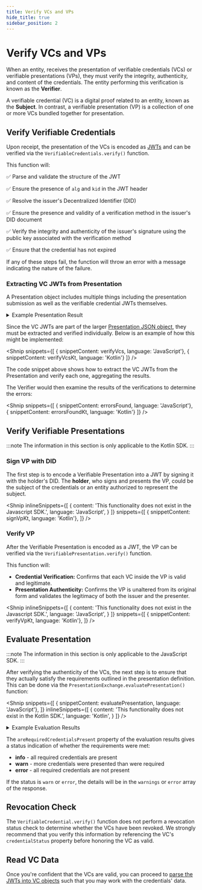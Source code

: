 ```yaml
---
title: Verify VCs and VPs
hide_title: true
sidebar_position: 2
---
```




<LanguageSwitcher languages="JavaScript, Kotlin" />

# Verify VCs and VPs

When an entity, receives the presentation of verifiable credentials (VCs) or verifiable presentations (VPs), they must verify the integrity, authenticity, and content of the credentials.
The entity performing this verification is known as the **Verifier**.

A verifiable credential (VC) is a digital proof related to an entity, known as the **Subject**. In contrast, a verifiable presentation (VP) is a collection of one or more VCs bundled together for presentation.

## Verify Verifiable Credentials

Upon receipt, the presentation of the VCs is encoded as [JWTs](/docs/web5/build/verifiable-credentials/jwt-to-vc#what-is-a-jwt) and can be verified via the `VerifiableCredentials.verify()` function. 

This function will:

✅ Parse and validate the structure of the JWT

✅ Ensure the presence of `alg` and `kid` in the JWT header

✅ Resolve the issuer's Decentralized Identifier (DID)

✅ Ensure the presence and validity of a verification method in the issuer's DID document

✅ Verify the integrity and authenticity of the issuer's signature using the public key associated with the verification method

✅ Ensure that the credential has not expired

If any of these steps fail, the function will throw an error with a message indicating the nature of the failure.

### Extracting VC JWTs from Presentation

A Presentation object includes multiple things including the presentation submission as well as the verifiable credential JWTs themselves.

<details>
<summary>Example Presentation Result</summary>


<Shnip
    inlineSnippets={[
    {
      language: 'JavaScript',
      content: 'The JavaScript SDK returns a Presentation Result:',
      code: `
{
  "presentation": {
    "@context": [
      "https://www.w3.org/2018/credentials/v1",
      "https://identity.foundation/presentation-exchange/submission/v1"
    ],
    "type": [
      "VerifiablePresentation",
      "PresentationSubmission"
    ],
    "presentation_submission": {
      "id": "bPLV_jMdN5XJengbX4M-l",
      "definition_id": "presDefIdloanAppVerification123",
      "descriptor_map": [
        {
          "id": "employmentVerification",
          "format": "jwt_vc",
          "path": "$.verifiableCredential[0]"
        },
        {
          "id": "dobVerification",
          "format": "jwt_vc",
          "path": "$.verifiableCredential[1]"
        },
        {
          "id": "nameVerification",
          "format": "jwt_vc",
          "path": "$.verifiableCredential[1]"
        }
      ]
    },
    //highlight-start
    "verifiableCredential": [
        "/* JWT VC for EmploymentCredential */",
        "/* JWT VC for PIICredential */",
    ]
    //highlight-end
  },
  "presentationSubmissionLocation": 1,
  "presentationSubmission": {
    "id": "bPLV_jMdN5XJengbX4M-l",
    "definition_id": "presDefIdloanAppVerification123",
    "descriptor_map": [
      {
        "id": "employmentVerification",
        "format": "jwt_vc",
        "path": "$.verifiableCredential[0]"
      },
      {
        "id": "dobVerification",
        "format": "jwt_vc",
        "path": "$.verifiableCredential[1]"
      },
      {
        "id": "nameVerification",
        "format": "jwt_vc",
        "path": "$.verifiableCredential[1]"
      }
    ]
  }
}
      `
    },
    {
      content: 'The Kotlin SDK returns a Verifiable Presentation:',
      language: 'Kotlin',
      codeLanguage: 'json',
      code: `
{
  "@context": [
    "https://www.w3.org/2018/credentials/v1"
  ],
  "type": [
    "VerifiablePresentation"
  ],
  "id": "urn:uuid:8b993a35-b4d7-4788-b9a5-88fdc5c36fec",
  "presentation_submission": {
    "id": "d9fda7f3-9e6e-41e4-8b1b-06b7b4aa8451",
    "definitionId": "presDefIdloanAppVerification123",
    "descriptorMap": [
      {
        "id": "employmentVerification",
        "format": "jwt_vc",
        "path": "$.verifiableCredential[0]"
      },
      {
        "id": "dobVerification",
        "format": "jwt_vc",
        "path": "$.verifiableCredential[1]"
      },
      {
        "id": "nameVerification",
        "format": "jwt_vc",
        "path": "$.verifiableCredential[1]"
      }
    ]
  },
    //highlight-start
    "verifiableCredential": [
        "/* JWT VC for EmploymentCredential */",
        "/* JWT VC for PIICredential */",
    ]
    //highlight-end
  "holder": "/* Subject's DID */."
}
      `
    }
  ]}
/>

</details>

Since the VC JWTs are part of the larger [Presentation JSON object](/docs/web5/build/verifiable-credentials/presentation-exchange#create-presentation), they must be extracted and verified individually.
Below is an example of how this might be implemented:

<Shnip
  snippets={[
    { snippetContent: verifyVcs, language: 'JavaScript'},
    { snippetContent: verifyVcsKt, language: 'Kotlin'}
    ]}
/>


The code snippet above shows how to extract the VC JWTs from the Presentation and verify each one, aggregating the results.

The Verifier would then examine the results of the verifications to determine the errors:

<Shnip
  snippets={[
    { snippetContent: errorsFound, language: 'JavaScript'},
    { snippetContent: errorsFoundKt, language: 'Kotlin'}
    ]}
/>

## Verify Verifiable Presentations

:::note
The information in this section is only applicable to the Kotlin SDK.
:::

### Sign VP with DID

The first step is to encode a Verifiable Presentation into a JWT by signing it with the holder's DID. The **holder**, who signs and presents the VP, 
could be the subject of the credentials or an entity authorized to represent the subject.

<Shnip
  inlineSnippets={[
    {
      content: 'This functionality does not exist in the Javascript SDK.',
      language: 'JavaScript',
    }
  ]}
  snippets={[
    { snippetContent: signVpKt, language: 'Kotlin'},
  ]}
/>

### Verify VP
After the Verifiable Presentation is encoded as a JWT, the VP can be verified via the `VerifiablePresentation.verify()` function.

This function will:

- **Credential Verification:** Confirms that each VC inside the VP is valid and legitimate.
- **Presentation Authenticity:** Confirms the VP is unaltered from its original form and validates the legitimacy of both the issuer and the presenter.

<Shnip
  inlineSnippets={[
    {
      content: 'This functionality does not exist in the Javascript SDK.',
      language: 'JavaScript',
    }
  ]}
  snippets={[
    { snippetContent: verifyVpKt, language: 'Kotlin'},
  ]}
/>

## Evaluate Presentation

:::note
The information in this section is only applicable to the JavaScript SDK.
:::

After verifying the authenticity of the VCs, the next step is to ensure that they actually satisfy the requirements outlined in the presentation definition.
This can be done via the `PresentationExchange.evaluatePresentation()` function:

<Shnip
  snippets={[
    { snippetContent: evaluatePresentation, language: 'JavaScript'},
  ]}
    inlineSnippets={[
    {
      content: 'This functionality does not exist in the Kotlin SDK.',
      language: 'Kotlin',
    }
  ]}
/>



<details>
<summary>Example Evaluation Results</summary>

```js
{
  "areRequiredCredentialsPresent": "info",
  "verifiableCredential": [
    "/* JWT VC for EmploymentCredential */",
    "/* JWT VC for PIICredential */",
  ],
  "warnings": [],
  "errors": [],
  "value": {
    "id": "WabEjZrPQQOQw8YUg9kIN",
    "definition_id": "presDefIdloanAppVerification123",
    "descriptor_map": [
      {
        "id": "employmentVerification",
        "format": "jwt_vc",
        "path": "$.verifiableCredential[0]"
      },
      {
        "id": "dobVerification",
        "format": "jwt_vc",
        "path": "$.verifiableCredential[1]"
      },
      {
        "id": "nameVerification",
        "format": "jwt_vc",
        "path": "$.verifiableCredential[1]"
      }
    ]
  }
}
```

</details>

The `areRequiredCredentialsPresent` property of the evaluation results gives a status indication of whether the requirements were met:

* **info** - all required credentials are present
* **warn** - more credentials were presented than were required
* **error** - all required credentials are not present

If the status is `warn` or `error`, the details will be in the `warnings` or `error` array of the response.


## Revocation Check

The `VerifiableCredential.verify()` function does not perform a revocation status check to determine whether the VCs have been revoked.
We strongly recommend that you verify this information by referencing the VC's `credentialStatus` property before honoring the VC as valid.


## Read VC Data

Once you're confident that the VCs are valid, you can proceed to [parse the JWTs into VC objects](/docs/web5/build/verifiable-credentials/jwt-to-vc) such that you may work with the credentials' data.
